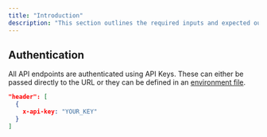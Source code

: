 ```yaml
---
title: "Introduction"
description: "This section outlines the required inputs and expected outputs of each endpoint, along with describing all optional parameters. API usage examples are also included."
---
```


## Authentication

All API endpoints are authenticated using API Keys. These can either be passed directly to the URL or they can be defined in an [environment file](/SDK/javascript).

```json
"header": [
  {
    x-api-key: "YOUR_KEY"
  }
]
```
